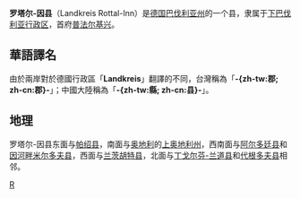 {{noteTA
|G1=德国地名
|G2=奥地利地名
|G3=Landkreis
|G4=单位
}}
{{德国县级行政单位
| 县徽图 = Image:Wappen des Landkreises Rottal-Inn.svg
| 在德国内的位置图 = Image:Locator map PAN in Germany.svg
| 所属联邦州 = 巴伐利亚州
| 所属行政区 = 下巴伐利亚行政区
| 首府 = 普法尔基兴
| 面积 = 1281,42
| 人口 = 119,218
| 统计时间 = 2015年12月31日
| 人口密度 = 93
| 汽车牌号 = PAN, EG, GRI, VIB
| 下设城镇 = 3个市、28个镇
| 政府地址 = Ringstraße 4-5<br />84347 Pfarrkirchen
| 政府网站 = www.rottal-inn.de
| 在州内的位置图 = Image:Bavaria PAN.svg
|}}

'''罗塔尔-因县'''（Landkreis Rottal-Inn）是[[德国|德国]][[巴伐利亚州|巴伐利亚州]]的一个县，隶属于[[下巴伐利亚行政区|下巴伐利亚行政区]]，首府[[普法尔基兴|普法尔基兴]]。

== 華語譯名 ==
由於兩岸對於德國行政區「'''Landkreis'''」翻譯的不同，台灣稱為「'''-{zh-tw:郡; zh-cn:郡}-'''」；中國大陸稱為「'''-{zh-tw:縣; zh-cn:县}-'''」。

== 地理 ==
罗塔尔-因县东面与[[帕绍县|帕绍县]]，南面与[[奥地利|奥地利]]的[[上奥地利州|上奥地利州]]，西南面与[[阿尔多廷县|阿尔多廷县]]和[[因河畔米尔多夫县|因河畔米尔多夫县]]，西面与[[兰茨胡特县|兰茨胡特县]]，北面与[[丁戈尔芬-兰道县|丁戈尔芬-兰道县]]和[[代根多夫县|代根多夫县]]相邻。

{{巴伐利亚州行政区划}}
{{Authority control}}

[[Category:巴伐利亚州行政区划|R]]